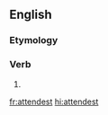 ==English==

===Etymology===
{{suffix|attend|est|lang=en}}

===Verb===
{{head|en|verb form}}

# {{en-archaic second-person singular of|attend}}

[[fr:attendest]]
[[hi:attendest]]